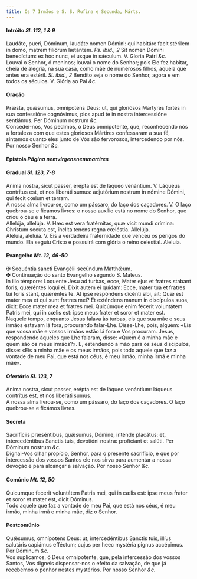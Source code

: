```yaml
---
title: Os 7 Irmãos e S. S. Rufina e Secunda, Márts.
---
```


<h4 class="text-center">
  Intróito <em>Sl. 112, 1 & 9</em>
</h4>
<div class="container-fluid">
  <div class="row">
    <div class="col-6 dropcaps text-justify">
      Laudáte, pueri, Dóminum, laudáte nomen Dómini: qui habitáre facit stérilem
      in domo, matrem filiórum lætántem. <em>Ps. ibid., 2</em> Sit nomen Dómini
      benedíctum: ex hoc nunc, ei usque in sǽculum. V. Gloria Patri <em>&c.</em>
    </div>
    <div class="col-6 dropcaps text-justify">
      Louvai o Senhor, ó meninos; louvai o nome do Senhor; pois Ele fez habitar,
      cheia de alegria, na sua casa, como mãe de numerosos filhos, aquela que
      antes era estéril. <em>Sl. ibid., 2</em> Bendito seja o nome do Senhor,
      agora e em todos os séculos. V. Glória ao Pai <em>&c.</em>
    </div>
  </div>
</div>

<h4 class="text-center">Oração</h4>
<div class="container-fluid">
  <div class="row">
    <div class="col-6 dropcaps text-justify">
      Præsta, quǽsumus, omnípotens Deus: ut, qui gloriósos Martyres fortes in
      sua confessióne cognóvimus, pios apud te in nostra intercessióne
      sentiámus. Per Dóminum nostrum <em>&c.</em>
    </div>
    <div class="col-6 dropcaps text-justify">
      Concedei-nos, Vos pedimos, ó Deus omnipotente, que, reconhecendo nós a
      fortaleza com que estes gloriosos Mártires confessaram a sua fé, sintamos
      quanto eles junto de Vós são fervorosos, intercedendo por nós. Por nosso
      Senhor <em>&c.</em>
    </div>
  </div>
</div>

<h4 class="text-center">
  Epístola <em>Página nemvirgensnemmartires</em>
</h4>

<h4 class="text-center">
  Gradual <em>Sl. 123, 7-8</em>
</h4>
<div class="container-fluid">
  <div class="row">
    <div class="col-6 dropcaps text-justify">
      Anima nostra, sicut passer, erépta est de láqueo venántium. V. Láqueus
      contrítus est, et nos liberáti sumus: adjutórium nostrum in nómine Dómini,
      qui fecit cœlum et terram.
    </div>
    <div class="col-6 dropcaps text-justify">
      A nossa alma livrou-se, como um pássaro, do laço dos caçadores. V. O laço
      quebrou-se e ficamos livres: o nosso auxílio está no nome do Senhor, que
      criou o céu e a terra.
    </div>
    <div class="col-6 text-justify">
      Allelúja, allelúja. V. Hæc est vera fratérnitas, quæ vicit mundi crímina:
      Christum secuta est, ínclita tenens regna cœléstia. Allelúja.
    </div>
    <div class="col-6 text-justify">
      Aleluia, aleluia. V. Eis a verdadeira fraternidade que venceu os perigos
      do mundo. Ela seguiu Cristo e possuirá com glória o reino celestial.
      Aleluia.
    </div>
  </div>
</div>

<h4 class="text-center">
  Evangelho <em>Mt. 12, 46-50</em>
</h4>
<div class="container-fluid">
  <div class="row">
    <div class="col-6 text-justify">
      <span class="text-danger">&#10016;</span> Sequéntia sancti Evangélii
      secúndum Matthǽum.
    </div>
    <div class="col-6 text-justify">
      <span class="text-danger">&#10016;</span> Continuação do santo Evangelho
      segundo S. Mateus.
    </div>
    <div class="col-6 dropcaps text-justify">
      In illo témpore: Loquente Jesu ad turbas, ecce, Mater ejus et fratres
      stabant foris, quæréntes loqui ei. Dixit autem ei quidam: Ecce, mater tua
      et fratres tui foris stant, quæréntes te. At ipse respóndens dicénti sibi,
      ait: Quæ est mater mea et qui sunt fratres mei? Et exténdens manum in
      discípulos suos, dixit: Ecce mater mea et fratres mei. Quicúmque enim
      fécerit voluntátem Patris mei, qui in cœlis est: ipse meus frater et soror
      et mater est.
    </div>
    <div class="col-6 dropcaps text-justify">
      Naquele tempo, enquanto Jesus falava às turbas, eis que sua mãe e seus
      irmãos estavam lá fora, procurando falar-Lhe. Disse-Lhe, pois, alguém:
      «Eis que vossa mãe e vossos irmãos estão lá fora e Vos procuram. Jesus,
      respondendo àqueles que Lhe falaram, disse: «Quem é a minha mãe e quem são
      os meus irmãos?». E, estendendo a mão para os seus discípulos, disse: «Eis
      a minha mãe e os meus irmãos, pois todo aquele que faz a vontade de meu
      Pai, que está nos céus, é meu irmão, minha irmã e minha mãe».
    </div>
  </div>
</div>

<h4 class="text-center">
  Ofertório <em>Sl. 123, 7</em>
</h4>
<div class="container-fluid">
  <div class="row">
    <div class="col-6 dropcaps text-justify">
      Anima nostra, sicut passer, erépta est de láqueo venántium: láqueus
      contrítus est, et nos liberáti sumus.
    </div>
    <div class="col-6 dropcaps text-justify">
      A nossa alma livrou-se, como um pássaro, do laço dos caçadores. O laço
      quebrou-se e ficámos livres.
    </div>
  </div>
</div>

<h4 class="text-center">Secreta</h4>
<div class="container-fluid">
  <div class="row">
    <div class="col-6 dropcaps text-justify">
      Sacrifíciis præséntibus, quǽsumus, Dómine, inténde placátus: et,
      intercedéntibus Sanctis tuis, devotióni nostræ profíciant et salúti. Per
      Dóminum nostrum <em>&c.</em>
    </div>
    <div class="col-6 dropcaps text-justify">
      Dignai-Vos olhar propício, Senhor, para o presente sacrifício, e que por
      intercessão dos vossos Santos ele nos sirva para aumentar a nossa devoção
      e para alcançar a salvação. Por nosso Senhor <em>&c.</em>
    </div>
  </div>
</div>

<h4 class="text-center">
  Comúnio <em>Mt. 12, 50</em>
</h4>
<div class="container-fluid">
  <div class="row">
    <div class="col-6 dropcaps text-justify">
      Quicumque fecerit voluntátem Patris mei, qui in cælis est: ipse meus
      frater et soror et mater est, dicit Dóminus.
    </div>
    <div class="col-6 dropcaps text-justify">
      Todo aquele que faz a vontade de meu Pai, que está nos céus, é meu irmão,
      minha irmã e minha mãe, diz o Senhor.
    </div>
  </div>
</div>

<h4 class="text-center">Postcomúnio</h4>
<div class="container-fluid">
  <div class="row">
    <div class="col-6 dropcaps text-justify">
      Quǽsumus, omnípotens Deus: ut, intercedéntibus Sanctis tuis, illíus
      salutáris capiámus efféctum; cujus per heec mystéria pignus accépimus. Per
      Dóminum <em>&c.</em>
    </div>
    <div class="col-6 dropcaps text-justify">
      Vos suplicamos, ó Deus omnipotente, que, pela intercessão dos vossos
      Santos, Vos digneis dispensar-nos o efeito da salvação, de que já
      recebemos o penhor nestes mystérios. Por nosso Senhor <em>&c.</em>
    </div>
  </div>
</div>
